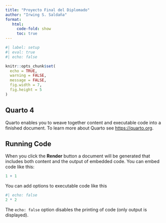 ```yaml
---
title: "Proyecto Final del Diplomado"
author: "Irwing S. Saldaña"
format: 
   html:
     code-fold: show
     toc: true
---
```


```r
#| label: setup
#| eval: true
#| echo: false

knitr::opts_chunk$set(
  echo = TRUE,
  warning = FALSE,
  message = FALSE,
  fig.width = 7,
  fig.height = 5
)
```

## Quarto 4

Quarto enables you to weave together content and executable code into a finished document. To learn more about Quarto see <https://quarto.org>.

## Running Code

When you click the **Render** button a document will be generated that includes both content and the output of embedded code. You can embed code like this:

```r
1 + 1
```

You can add options to executable code like this

```r
#| echo: false
2 * 2
```

The `echo: false` option disables the printing of code (only output is displayed).
